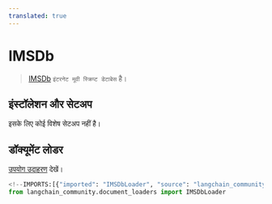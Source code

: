 ```yaml
---
translated: true
---
```


# IMSDb

>[IMSDb](https://imsdb.com/) `इंटरनेट मूवी स्क्रिप्ट डेटाबेस` है।
>

## इंस्टॉलेशन और सेटअप

इसके लिए कोई विशेष सेटअप नहीं है।

## डॉक्यूमेंट लोडर

[उपयोग उदाहरण](/docs/integrations/document_loaders/imsdb) देखें।

```python
<!--IMPORTS:[{"imported": "IMSDbLoader", "source": "langchain_community.document_loaders", "docs": "https://api.python.langchain.com/en/latest/document_loaders/langchain_community.document_loaders.imsdb.IMSDbLoader.html", "title": "IMSDb"}]-->
from langchain_community.document_loaders import IMSDbLoader
```
